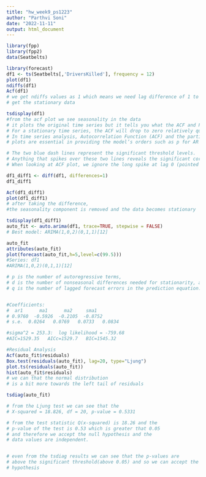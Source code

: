 ---
title: "hw_week9_ps1223"
author: "Parthvi Soni"
date: "2022-11-11"
output: html_document
---

```{r}

library(fpp)
library(fpp2)
data(Seatbelts)

library(forecast)
df1 <- ts(Seatbelts[,'DriversKilled'], frequency = 12)
plot(df1)
ndiffs(df1)
Acf(df1)
# we get ndiffs values as 1 which means we need lag difference of 1 to
# get the stationary data 

tsdisplay(df1)
#from the acf plot we see seasonality in the data 
# it plots the original time series but it tells you what the ACF and PACF is
# For a stationary time series, the ACF will drop to zero relatively quickly..
# In time series analysis, Autocorrelation Function (ACF) and the partial autocorrelation function (PACF) 
# plots are essential in providing the model’s orders such as p for AR and q for MA to select the best model for forecasting.

# The two blue dash lines represent the significant threshold levels. 
# Anything that spikes over these two lines reveals the significant correlations.
# When looking at ACF plot, we ignore the long spike at lag 0 (pointed by the blue arrow). For PACF, the line usually starts at 1.

df1_diff1 <- diff(df1, differences=1)
df1_diff1

Acf(df1_diff1)
plot(df1_diff1)
# after taking the difference, 
#the seasonality component is removed and the data becomes stationary

tsdisplay(df1_diff1)
auto_fit <- auto.arima(df1, trace=TRUE, stepwise = FALSE)
# Best model: ARIMA(1,0,2)(0,1,1)[12]  

auto_fit
attributes(auto_fit)
plot(forecast(auto_fit,h=5,level=c(99.5)))
#Series: df1 
#ARIMA(1,0,2)(0,1,1)[12] 

# p is the number of autoregressive terms,
# d is the number of nonseasonal differences needed for stationarity, and
# q is the number of lagged forecast errors in the prediction equation.


#Coefficients:
#  ar1      ma1      ma2     sma1
# 0.9760  -0.5926  -0.2105  -0.8752
# s.e.  0.0264   0.0769   0.0733   0.0834

#sigma^2 = 253.3:  log likelihood = -759.68
#AIC=1529.35   AICc=1529.7   BIC=1545.32

#Residual Analysis
Acf(auto_fit$residuals)
Box.test(residuals(auto_fit), lag=20, type="Ljung")
plot.ts(residuals(auto_fit))
hist(auto_fit$residuals)
# we can that the normal distribution 
# is a bit more towards the left tail of residuals

tsdiag(auto_fit)

# from the Ljung test we can see that the 
# X-squared = 18.826, df = 20, p-value = 0.5331

# from the test statistic Q(x-squared) is 18.26 and the 
# p-value of the test is 0.53 which is greater that 0.05
# and therefore we accept the null hypothesis and the 
# data values are independent.


# even from the tsdiag results we can see that the p-values are 
# above the significant threshold(above 0.05) and so we can accept the null 
# hypothesis











```
